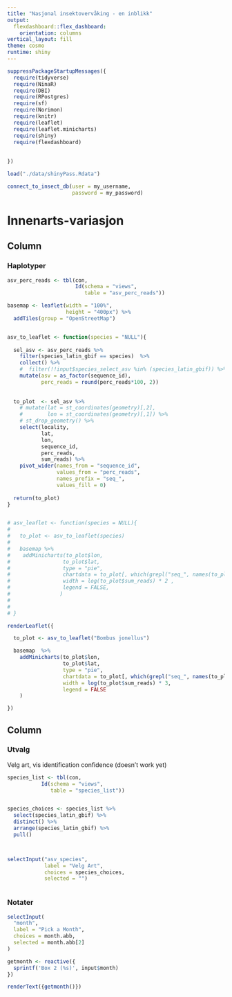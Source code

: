 ```yaml
---
title: "Nasjonal insektovervåking - en inblikk"
output: 
  flexdashboard::flex_dashboard:
    orientation: columns
vertical_layout: fill
theme: cosmo
runtime: shiny
---
```

  
<style>                     
  .navbar {
    background-color:#425563;
      border-color:white;
    fg-color:#b4bcc3!important;
  }
.navbar-brand {
  color:#b4bcc3!important;
    font-weight:bold;
}
</style>   
  
<style type="text/css">
  
.chart-title { 
  font-size: 15px
  color:#425563
    
</style>
      
      
<!-- Outline: -->
<!-- Hur gör vi i fält -->
<!-- Hur gör vi på lab -->
<!-- Hur gör vi på PCs -->
<!-- Hur ser denna typ av data ut -->
<!-- Tidsserier, Rødlistade arter, Skillnader i  -->
<!-- Artslistor -->
<!-- Finn fångstplats -->
<!-- Innomartsvariation -->


<!-- logo: ./figures/nina_logo_black_48.png -->
<!-- favicon: ./figures/nina_logo_black_48.png -->
      
      
      
      
```r
suppressPackageStartupMessages({
  require(tidyverse)
  require(NinaR)
  require(DBI)
  require(RPostgres)
  require(sf)
  require(Norimon)
  require(knitr)
  require(leaflet)
  require(leaflet.minicharts)
  require(shiny)
  require(flexdashboard)
  
  
})
```
    
    
```r
load("./data/shinyPass.Rdata")

connect_to_insect_db(user = my_username,
                     password = my_password)
```
    



Innenarts-variasjon
=====================================
  
Column {data-width=60%}
-----------------------------------------------------------------------
  
### Haplotyper
  
```r
asv_perc_reads <- tbl(con,
                      Id(schema = "views",
                         table = "asv_perc_reads"))
```

```r
basemap <- leaflet(width = "100%",
                   height = "400px") %>%
  addTiles(group = "OpenStreetMap")


asv_to_leaflet <- function(species = "NULL"){
  
  sel_asv <- asv_perc_reads %>%
    filter(species_latin_gbif == species)  %>%
    collect() %>% 
    #  filter(!!input$species_select_asv %in% (species_latin_gbif)) %>%
    mutate(asv = as_factor(sequence_id),
           perc_reads = round(perc_reads*100, 2))
  
  
  to_plot  <- sel_asv %>% 
    # mutate(lat = st_coordinates(geometry)[,2],
    #        lon = st_coordinates(geometry)[,1]) %>%
    # st_drop_geometry() %>% 
    select(locality, 
           lat,
           lon, 
           sequence_id,
           perc_reads,
           sum_reads) %>% 
    pivot_wider(names_from = "sequence_id",
                values_from = "perc_reads",
                names_prefix = "seq_",
                values_fill = 0)
  
  return(to_plot)
}


# asv_leaflet <- function(species = NULL){
#   
#   to_plot <- asv_to_leaflet(species)
#   
#   basemap %>% 
#    addMinicharts(to_plot$lon,
#                 to_plot$lat,
#                 type = "pie",
#                 chartdata = to_plot[, which(grepl("seq_", names(to_plot)))],
#                 width = log(to_plot$sum_reads) * 2 ,
#                 legend = FALSE,
#                )
#   
#   
# }
```


```r
renderLeaflet({

  to_plot <- asv_to_leaflet("Bombus jonellus")

  basemap  %>%
    addMinicharts(to_plot$lon,
                  to_plot$lat,
                  type = "pie",
                  chartdata = to_plot[, which(grepl("seq_", names(to_plot)))],
                  width = log(to_plot$sum_reads) * 3,
                  legend = FALSE
    )

})


```


Column {data-width=40%}
-----------------------------------------------------------------------
  
### Utvalg

Velg art, vis identification confidence (doesn't work yet)

```r
species_list <- tbl(con,
           Id(schema = "views",
              table = "species_list"))


species_choices <- species_list %>%
  select(species_latin_gbif) %>%
  distinct() %>%
  arrange(species_latin_gbif) %>%
  pull()



selectInput("asv_species",
            label = "Velg Art",
            choices = species_choices,
            selected = "")



```



### Notater

```r
selectInput(
  "month", 
  label = "Pick a Month",
  choices = month.abb, 
  selected = month.abb[2]
)

getmonth <- reactive({
  sprintf('Box 2 (%s)', input$month)
})

renderText({getmonth()})
``` 
  



